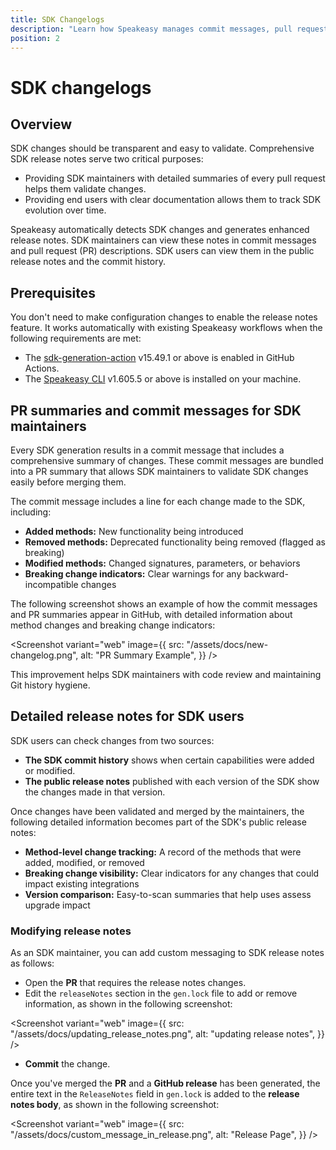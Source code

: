 ```yaml
---
title: SDK Changelogs
description: "Learn how Speakeasy manages commit messages, pull requests, and release notes for your SDKs."
position: 2
---
```



# SDK changelogs

## Overview

SDK changes should be transparent and easy to validate. Comprehensive SDK release notes serve two critical purposes:

- Providing SDK maintainers with detailed summaries of every pull request helps them validate changes.
- Providing end users with clear documentation allows them to track SDK evolution over time.

Speakeasy automatically detects SDK changes and generates enhanced release notes. SDK maintainers can view these notes in commit messages and pull request (PR) descriptions. SDK users can view them in the public release notes and the commit history.

## Prerequisites

You don't need to make configuration changes to enable the release notes feature. It works automatically with existing Speakeasy workflows when the following requirements are met:

- The [sdk-generation-action](https://github.com/speakeasy-api/sdk-generation-action) v15.49.1 or above is enabled in GitHub Actions.
- The [Speakeasy CLI](https://github.com/speakeasy-api/speakeasy) v1.605.5 or above is installed on your machine.

## PR summaries and commit messages for SDK maintainers

Every SDK generation results in a commit message that includes a comprehensive summary of changes. These commit messages are bundled into a PR summary that allows SDK maintainers to validate SDK changes easily before merging them.

The commit message includes a line for each change made to the SDK, including:

- **Added methods:** New functionality being introduced
- **Removed methods:** Deprecated functionality being removed (flagged as breaking)
- **Modified methods:** Changed signatures, parameters, or behaviors
- **Breaking change indicators:** Clear warnings for any backward-incompatible changes

The following screenshot shows an example of how the commit messages and PR summaries appear in GitHub, with detailed information about method changes and breaking change indicators:

<Screenshot
  variant="web"
  image={{
    src: "/assets/docs/new-changelog.png",
    alt: "PR Summary Example",
  }}
/>

This improvement helps SDK maintainers with code review and maintaining Git history hygiene.

## Detailed release notes for SDK users

SDK users can check changes from two sources:

- **The SDK commit history** shows when certain capabilities were added or modified.
- **The public release notes** published with each version of the SDK show the changes made in that version.

Once changes have been validated and merged by the maintainers, the following detailed information becomes part of the SDK's public release notes:

- **Method-level change tracking:** A record of the methods that were added, modified, or removed
- **Breaking change visibility:** Clear indicators for any changes that could impact existing integrations
- **Version comparison:** Easy-to-scan summaries that help uses assess upgrade impact

### Modifying release notes

As an SDK maintainer, you can add custom messaging to SDK release notes as follows:

- Open the **PR** that requires the release notes changes.
- Edit the `releaseNotes` section in the `gen.lock` file to add or remove information, as shown in the following screenshot:

<Screenshot
  variant="web"
  image={{
    src: "/assets/docs/updating_release_notes.png",
    alt: "updating release notes",
  }}
/>

- **Commit** the change.

Once you've merged the **PR** and a **GitHub release** has been generated, the entire text in the `ReleaseNotes` field in `gen.lock` is added to the **release notes body**, as shown in the following screenshot:

<Screenshot
  variant="web"
  image={{
    src: "/assets/docs/custom_message_in_release.png",
    alt: "Release Page",
  }}
/>
